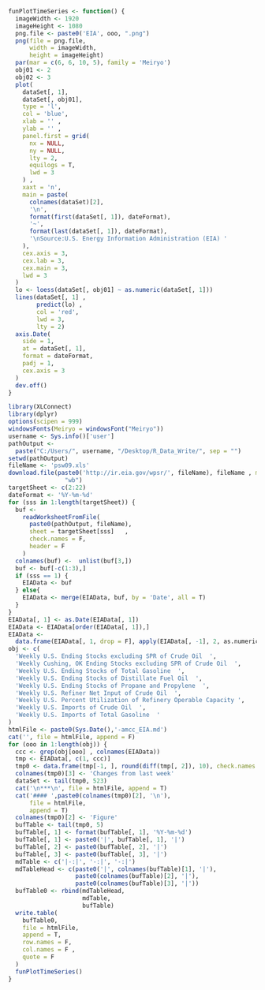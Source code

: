 ```r
funPlotTimeSeries <- function() {
  imageWidth <- 1920
  imageHeight <- 1080
  png.file <- paste0('EIA', ooo, ".png")
  png(file = png.file,
      width = imageWidth,
      height = imageHeight)
  par(mar = c(6, 6, 10, 5), family = 'Meiryo')
  obj01 <- 2
  obj02 <- 3
  plot(
    dataSet[, 1],
    dataSet[, obj01],
    type = 'l',
    col = 'blue',
    xlab = '' ,
    ylab = '' ,
    panel.first = grid(
      nx = NULL,
      ny = NULL,
      lty = 2,
      equilogs = T,
      lwd = 3
    ) ,
    xaxt = 'n',
    main = paste(
      colnames(dataSet)[2],
      '\n',
      format(first(dataSet[, 1]), dateFormat),
      '~',
      format(last(dataSet[, 1]), dateFormat),
      '\nSource:U.S. Energy Information Administration (EIA) '
    ),
    cex.axis = 3,
    cex.lab = 3,
    cex.main = 3,
    lwd = 3
  )
  lo <- loess(dataSet[, obj01] ~ as.numeric(dataSet[, 1]))
  lines(dataSet[, 1] ,
        predict(lo) ,
        col = 'red',
        lwd = 3,
        lty = 2)
  axis.Date(
    side = 1,
    at = dataSet[, 1],
    format = dateFormat,
    padj = 1,
    cex.axis = 3
  )
  dev.off()
}
```

```r
library(XLConnect)
library(dplyr)
options(scipen = 999)
windowsFonts(Meiryo = windowsFont("Meiryo"))
username <- Sys.info()['user']
pathOutput <-
  paste("C:/Users/", username, "/Desktop/R_Data_Write/", sep = "")
setwd(pathOutput)
fileName <- 'psw09.xls'
download.file(paste0('http://ir.eia.gov/wpsr/', fileName), fileName , mode =
                "wb")
targetSheet <- c(2:22)
dateFormat <- '%Y-%m-%d'
for (sss in 1:length(targetSheet)) {
  buf <-
    readWorksheetFromFile(
      paste0(pathOutput, fileName),
      sheet = targetSheet[sss]   ,
      check.names = F,
      header = F
    )
  colnames(buf) <-  unlist(buf[3,])
  buf <- buf[-c(1:3),]
  if (sss == 1) {
    EIAData <- buf
  } else{
    EIAData <- merge(EIAData, buf, by = 'Date', all = T)
  }
}
EIAData[, 1] <- as.Date(EIAData[, 1])
EIAData <- EIAData[order(EIAData[, 1]),]
EIAData <-
  data.frame(EIAData[, 1, drop = F], apply(EIAData[, -1], 2, as.numeric), check.names = F)
obj <- c(
  'Weekly U.S. Ending Stocks excluding SPR of Crude Oil  ',
  'Weekly Cushing, OK Ending Stocks excluding SPR of Crude Oil  ',
  'Weekly U.S. Ending Stocks of Total Gasoline  ',
  'Weekly U.S. Ending Stocks of Distillate Fuel Oil  ',
  'Weekly U.S. Ending Stocks of Propane and Propylene  ',
  'Weekly U.S. Refiner Net Input of Crude Oil  ',
  'Weekly U.S. Percent Utilization of Refinery Operable Capacity ',
  'Weekly U.S. Imports of Crude Oil  ',
  'Weekly U.S. Imports of Total Gasoline  '
)
htmlFile <- paste0(Sys.Date(),'-amcc_EIA.md')
cat('', file = htmlFile, append = F)
for (ooo in 1:length(obj)) {
  ccc <- grep(obj[ooo] , colnames(EIAData))
  tmp <- EIAData[, c(1, ccc)]
  tmp0 <- data.frame(tmp[-1, ], round(diff(tmp[, 2]), 10), check.names = F)
  colnames(tmp0)[3] <- 'Changes from last week'
  dataSet <- tail(tmp0, 523)
  cat('\n***\n', file = htmlFile, append = T)
  cat('#### ',paste0(colnames(tmp0)[2], '\n'),
      file = htmlFile,
      append = T)
  colnames(tmp0)[2] <- 'Figure'
  bufTable <- tail(tmp0, 5)
  bufTable[, 1] <- format(bufTable[, 1], '%Y-%m-%d')
  bufTable[, 1] <- paste0('|', bufTable[, 1], '|')
  bufTable[, 2] <- paste0(bufTable[, 2], '|')
  bufTable[, 3] <- paste0(bufTable[, 3], '|')
  mdTable <- c('|-:|', '-:|', '-:|')
  mdTableHead <- c(paste0('|', colnames(bufTable)[1], '|'),
                   paste0(colnames(bufTable)[2], '|'),
                   paste0(colnames(bufTable)[3], '|'))
  bufTable0 <- rbind(mdTableHead,
                     mdTable,
                     bufTable)
  write.table(
    bufTable0,
    file = htmlFile,
    append = T,
    row.names = F,
    col.names = F ,
    quote = F
  )
  funPlotTimeSeries()
}
```